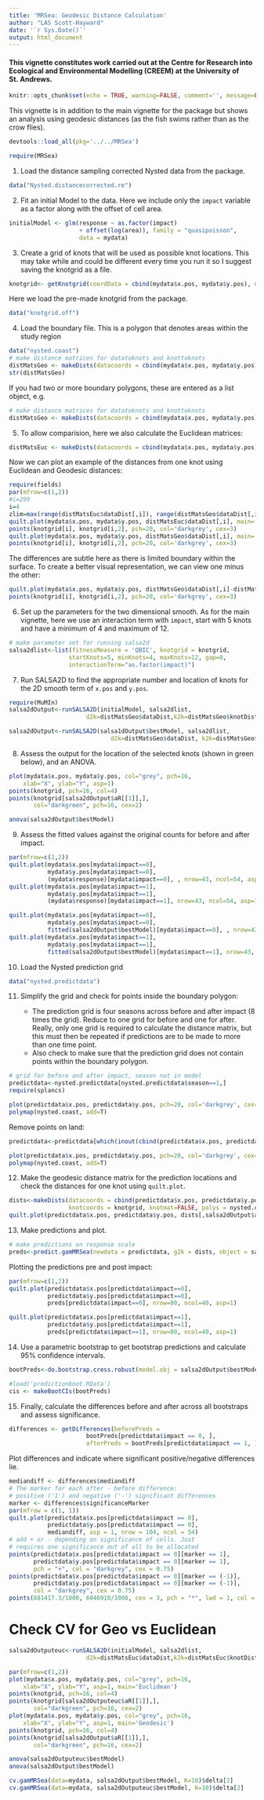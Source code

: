 ```yaml
---
title: 'MRSea: Geodesic Distance Calculation'
author: "LAS Scott-Hayward"
date: '`r Sys.Date()`'
output: html_document
---
```


#### This vignette constitutes work carried out at the Centre for Research into Ecological and Environmental Modelling (CREEM) at the University of St. Andrews.

```r
knitr::opts_chunk$set(echo = TRUE, warning=FALSE, comment='', message=FALSE)
```

This vignette is in addition to the main vignette for the package but shows an analysis using geodesic distances (as the fish swims rather than as the crow flies).

```r
devtools::load_all(pkg='../../MRSea')
```

```r
require(MRSea)
```

1. Load the distance sampling corrected Nysted data from the package.
```r
data("Nysted.distancecorrected.re")
```

2. Fit an initial Model to the data.  Here we include only the `impact` variable as a factor along with the offset of cell area. 

```r
initialModel <- glm(response ~ as.factor(impact) 
                    + offset(log(area)), family = "quasipoisson", 
                    data = mydata)
```


3. Create a grid of knots that will be used as possible knot locations.  This may take while and could be different every time you run it so I suggest saving the knotgrid as a file.

```r
knotgrid<- getKnotgrid(coordData = cbind(mydata$x.pos, mydata$y.pos), numKnots = 300, plot = FALSE)
```

Here we load the pre-made knotgrid from the package.
```r
data("knotgrid.off")
```

4. Load the boundary file.  This is a polygon that denotes areas within the study region 
```r
data("nysted.coast")
# make distance matrices for datatoknots and knottoknots
distMatsGeo <- makeDists(datacoords = cbind(mydata$x.pos, mydata$y.pos), knotcoords = knotgrid, polys = nysted.coast)
str(distMatsGeo)
```

If you had two or more boundary polygons, these are entered as a list object, e.g.

```r
# make distance matrices for datatoknots and knottoknots
distMatsGeo <- makeDists(datacoords = cbind(mydata$x.pos, mydata$y.pos), knotcoords = knotgrid, polys = list(nysted.coast1, nysted.coast2))
```


5. To allow comparision, here we also calculate the Euclidean matrices:

```r
distMatsEuc <- makeDists(datacoords = cbind(mydata$x.pos, mydata$y.pos), knotcoords = knotgrid)
```

Now we can plot an example of the distances from one knot using Euclidean and Geodesic distances:

```r
require(fields)
par(mfrow=c(1,2))
#i=299
i=4
zlim=max(range(distMatsEuc$dataDist[,i]), range(distMatsGeo$dataDist[,i]))
quilt.plot(mydata$x.pos, mydata$y.pos, distMatsEuc$dataDist[,i], main='Euclidean', asp=1, zlim=c(0,zlim))
points(knotgrid[i], knotgrid[i,2], pch=20, col='darkgrey', cex=3)
quilt.plot(mydata$x.pos, mydata$y.pos, distMatsGeo$dataDist[,i], main='Geodesic', asp=1, zlim=c(0,zlim))
points(knotgrid[i], knotgrid[i,2], pch=20, col='darkgrey', cex=3)

```

The differences are subtle here as there is limited boundary within the surface. To create a better visual representation, we can view one minus the other:

```r
quilt.plot(mydata$x.pos, mydata$y.pos, distMatsGeo$dataDist[,i]-distMatsEuc$dataDist[,i], main='Geodesic-Euclidean', asp=1)
points(knotgrid[i], knotgrid[i,2], pch=20, col='darkgrey', cex=3)
```

6. Set up the parameters for the two dimensional smooth. As for the main vignette, here we use an interaction term with `impact`, start with 5 knots and have a minimum of 4 and maximum of 12.

```r
# make parameter set for running salsa2d
salsa2dlist<-list(fitnessMeasure = 'QBIC', knotgrid = knotgrid, 
                 startKnots=5, minKnots=4, maxKnots=12, gap=0, 
                 interactionTerm="as.factor(impact)")
```

7. Run SALSA2D to find the appropriate number and location of knots for the 2D smooth term of `x.pos` and `y.pos`.

```r
require(MuMIn)
salsa2dOutput<-runSALSA2D(initialModel, salsa2dlist, 
                      d2k=distMatsGeo$dataDist,k2k=distMatsGeo$knotDist)
```

```r
salsa2dOutput<-runSALSA2D(salsa1dOutput$bestModel, salsa2dlist, 
                             d2k=distMatsGeo$dataDist, k2k=distMatsGeo$knotDist)
```

8. Assess the output for the location of the selected knots (shown in green below), and an ANOVA. 
```r
plot(mydata$x.pos, mydata$y.pos, col="grey", pch=16,
    xlab="X", ylab="Y", asp=1)
points(knotgrid, pch=16, col=4)
points(knotgrid[salsa2dOutput$aR[[1]],], 
       col="darkgreen", pch=16, cex=2)  
```

```r
anova(salsa2dOutput$bestModel)
```

9. Assess the fitted values against the original counts for before and after impact. 
```r
par(mfrow=c(2,2))
quilt.plot(mydata$x.pos[mydata$impact==0], 
           mydata$y.pos[mydata$impact==0], 
           (mydata$response)[mydata$impact==0], , nrow=43, ncol=54, asp=1, main='Counts, Before')
quilt.plot(mydata$x.pos[mydata$impact==1], 
           mydata$y.pos[mydata$impact==1], 
           (mydata$response)[mydata$impact==1], nrow=43, ncol=54, asp=1, main='Counts, After')

quilt.plot(mydata$x.pos[mydata$impact==0], 
           mydata$y.pos[mydata$impact==0], 
           fitted(salsa2dOutput$bestModel)[mydata$impact==0], , nrow=43, ncol=54, asp=1, main='Fitted, Before')
quilt.plot(mydata$x.pos[mydata$impact==1], 
           mydata$y.pos[mydata$impact==1], 
           fitted(salsa2dOutput$bestModel)[mydata$impact==1], nrow=43, ncol=54, asp=1, main='Fitted, After')

```

10. Load the Nysted prediction grid
```r
data("nysted.predictdata") 
```

11. Simplify the grid and check for points inside the boundary polygon: 

    - The prediction grid is four seasons across before and after impact (8 times the grid). Reduce to one grid for before and one for after.  Really, only one grid is required to calculate the distance matrix, but this must then be repeated if predictions are to be made to more than one time point. 
    - Also check to make sure that the prediction grid does not contain points within the boundary polygon.
    
```r
# grid for before and after impact, season not in model
predictdata<-nysted.predictdata[nysted.predictdata$season==1,]
require(splancs)

plot(predictdata$x.pos, predictdata$y.pos, pch=20, col='darkgrey', cex=0.5,ylim=c(6050, 6065))
polymap(nysted.coast, add=T)
```

Remove points on land:
```r
predictdata<-predictdata[which(inout(cbind(predictdata$x.pos, predictdata$y.pos), poly = nysted.coast)==FALSE),]

plot(predictdata$x.pos, predictdata$y.pos, pch=20, col='darkgrey', cex=0.5,ylim=c(6050, 6065))
polymap(nysted.coast, add=T)
```

12. Make the geodesic distance matrix for the prediction locations and check the distances for one knot using `quilt.plot`.

```r
dists<-makeDists(datacoords = cbind(predictdata$x.pos, predictdata$y.pos), 
                 knotcoords = knotgrid, knotmat=FALSE, polys = nysted.coast, type='B')$dataDist
quilt.plot(predictdata$x.pos, predictdata$y.pos, dists[,salsa2dOutput$aR[[1]][1]], main='Prediction Grid', asp=1)
```

13. Make predictions and plot.
```r
# make predictions on response scale
preds<-predict.gamMRSea(newdata = predictdata, g2k = dists, object = salsa2dOutput$bestModel)
```

Plotting the predictions pre and post impact:
```r
par(mfrow=c(1,2))
quilt.plot(predictdata$x.pos[predictdata$impact==0], 
           predictdata$y.pos[predictdata$impact==0], 
           preds[predictdata$impact==0], nrow=80, ncol=40, asp=1)

quilt.plot(predictdata$x.pos[predictdata$impact==1], 
           predictdata$y.pos[predictdata$impact==1], 
           preds[predictdata$impact==1], nrow=80, ncol=40, asp=1)
```

14. Use a parametric bootstrap to get bootstrap predictions and calculate 95% confidence intervals.

```r
bootPreds<-do.bootstrap.cress.robust(model.obj = salsa2dOutput$bestModel, predictionGrid = predictdata, splineParams=salsa2dOutput$bestModel$splineParams, g2k=dists, B = 100, robust=TRUE)
```

```r
#load('predictionboot.RData')
cis <- makeBootCIs(bootPreds)
```

15. Finally, calculate the differences before and after across all bootstraps and assess significance.

```r
differences <- getDifferences(beforePreds = 
                      bootPreds[predictdata$impact == 0, ],
                      afterPreds = bootPreds[predictdata$impact == 1, ])
```

Plot differences and indicate where significant positive/negative differences lie.
```r
mediandiff <- differences$mediandiff
# The marker for each after - before difference:
# positive ('1') and negative ('-') significant differences
marker <- differences$significanceMarker
par(mfrow = c(1, 1))
quilt.plot(predictdata$x.pos[predictdata$impact == 0], 
           predictdata$y.pos[predictdata$impact == 0],
           mediandiff, asp = 1, nrow = 104, ncol = 54)
# add + or - depending on significance of cells. Just
# requires one significance out of all to be allocated
points(predictdata$x.pos[predictdata$impact == 0][marker == 1],
       predictdata$y.pos[predictdata$impact == 0][marker == 1],
       pch = "+", col = "darkgrey", cex = 0.75)
points(predictdata$x.pos[predictdata$impact == 0][marker == (-1)],
       predictdata$y.pos[predictdata$impact == 0][marker == (-1)],
       col = "darkgrey", cex = 0.75)
points(681417.3/1000, 6046910/1000, cex = 3, pch = "*", lwd = 1, col = "grey")
```

# Check CV for Geo vs Euclidean

```r
salsa2dOutputeuc<-runSALSA2D(initialModel, salsa2dlist, 
                      d2k=distMatsEuc$dataDist,k2k=distMatsEuc$knotDist)
```

```r
par(mfrow=c(1,2))
plot(mydata$x.pos, mydata$y.pos, col="grey", pch=16,
    xlab="X", ylab="Y", asp=1, main='Euclidean')
points(knotgrid, pch=16, col=4)
points(knotgrid[salsa2dOutputeuc$aR[[1]],], 
       col="darkgreen", pch=16, cex=2)  
plot(mydata$x.pos, mydata$y.pos, col="grey", pch=16,
    xlab="X", ylab="Y", asp=1, main='Geodesic')
points(knotgrid, pch=16, col=4)
points(knotgrid[salsa2dOutput$aR[[1]],], 
       col="darkgreen", pch=16, cex=2) 
```

```r
anova(salsa2dOutputeuc$bestModel)
anova(salsa2dOutput$bestModel)
```

```r
cv.gamMRSea(data=mydata, salsa2dOutput$bestModel, K=10)$delta[2]
cv.gamMRSea(data=mydata, salsa2dOutputeuc$bestModel, K=10)$delta[2]
```